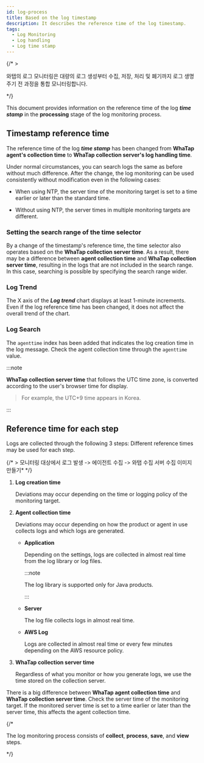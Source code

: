```yaml
---
id: log-process
title: Based on the log timestamp
description: It describes the reference time of the log timestamp.
tags:
  - Log Monitoring
  - Log handling
  - Log time stamp
---
```


{/* >

와탭의 로그 모니터링은 대량의 로그 생성부터 수집, 저장, 처리 및 폐기까지 로그 생명 주기 전 과정을 통합 모니터링합니다.

*/}

This document provides information on the reference time of the log **_time stamp_** in the **processing** stage of the log monitoring process.

## Timestamp reference time

<ImgLang img="log-timestamp.png" desc="Change of the log timestamp's reference time" />

The reference time of the log **_time stamp_** has been changed from **WhaTap agent's collection time** to **WhaTap collection server's log handling time**.

Under normal circumstances, you can search logs the same as before without much difference. After the change, the log monitoring can be used consistently without modification even in the following cases:

- When using NTP, the server time of the monitoring target is set to a time earlier or later than the standard time.

- Without using NTP, the server times in multiple monitoring targets are different.

### Setting the search range of the time selector

By a change of the timestamp's reference time, the time selector also operates based on the **WhaTap collection server time**. As a result, there may be a difference between **agent collection time** and **WhaTap collection server time**, resulting in the logs that are not included in the search range. In this case, searching is possible by specifying the search range wider.

### Log Trend

The X axis of the **_Log trend_** chart displays at least 1-minute increments. Even if the log reference time has been changed, it does not affect the overall trend of the chart.

### Log Search

The `agenttime` index has been added that indicates the log creation time in the log message. Check the agent collection time through the `agenttime` value.

:::note 

**WhaTap collection server time** that follows the UTC time zone, is converted according to the user's browser time for display.

> For example, the UTC+9 time appears in Korea. 

:::

## Reference time for each step

Logs are collected through the following 3 steps: Different reference times may be used for each step. 

{/* > 
모니터링 대상에서 로그 발생 -> 에이전트 수집 -> 와탭 수집 서버 수집
이미지 만들기*
*/}

1. **Log creation time**

   Deviations may occur depending on the time or logging policy of the monitoring target. 

2. **Agent collection time** 

   Deviations may occur depending on how the product or agent in use collects logs and which logs are generated. 

   - **Application**

     Depending on the settings, logs are collected in almost real time from the log library or log files.

     :::note 

     The log library is supported only for Java products. 

     :::

   - **Server** 

     The log file collects logs in almost real time. 

   - **AWS Log**

     Logs are collected in almost real time or every few minutes depending on the AWS resource policy. 

3. **WhaTap collection server time**

   Regardless of what you monitor or how you generate logs, we use the time stored on the collection server. 

There is a big difference between **WhaTap agent collection time** and **WhaTap collection server time**. Check the server time of the monitoring target. If the monitored server time is set to a time earlier or later than the server time, this affects the agent collection time.

{/* 

The log monitoring process consists of **collect**, **process**, **save**, and **view** steps. 

*/}
